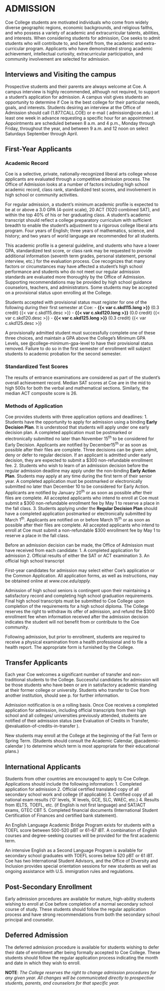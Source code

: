 # ADMISSION 

Coe College students are motivated individuals who come from widely diverse geographic regions, economic backgrounds, and religious faiths, and who possess a variety of academic and extracurricular talents, abilities, and interests. When considering students for admission, Coe seeks to admit students who will contribute to, and benefit from, the academic and extra-curricular program. Applicants who have demonstrated strong academic achievement, intellectual curiosity, extracurricular participation, and community involvement are selected for admission. 

## Interviews and Visiting the campus 

Prospective students and their parents are always welcome at Coe. A campus interview is highly recommended, although not required, to support a student’s application for admission. A campus visit gives students an opportunity to determine if Coe is the best college for their particular needs, goals, and interests. Students desiring an interview at the Office of Admission should call (1.877.CALL.COE) or e-mail ( [admission@coe.edu]{.underlined} ) at least one week in advance requesting a specific hour for an appointment. Appointments are scheduled between 8 a.m. and 4 p.m., Monday through Friday, throughout the year, and between 9 a.m. and 12 noon on select Saturdays September through April.

## First-Year Applicants
### Academic Record 

Coe is a selective, private, nationally-recognized liberal arts college whose applicants are evaluated through a competitive admission process. The Office of Admission looks at a number of factors including high school academic record, class rank, standardized test scores, and involvement in high school or community activities.
 
For regular admission, a student’s minimum academic profile is expected to be at or above a 3.0 GPA (4-point scale), 20 ACT (1020 combined SAT), and within the top 40% of his or her graduating class. A student’s academic transcript should reflect a college preparatory curriculum with sufficient breadth to enable the student’s adjustment to a rigorous college liberal arts program. Four years of English; three years of mathematics, science, and history; and two years of world language are recommended for all students.

This academic profile is a general guideline, and students who have a lower GPA, standardized test score, or class rank may be requested to provide additional information (seventh term grades, personal statement, personal interview, etc.) for the evaluation process. Coe recognizes that many factors or circumstances may have affected a student’s high school performance and students who do not meet our regular admission standards are evaluated more thoroughly by the Office of Admission. Supporting recommendations may be provided by high school guidance counselors, teachers, and administrators. Some students may be accepted on a provisional status upon enrolling at the College. 

Students accepted with provisional status must register for one of the following during their first semester at Coe: 
- **{{< var c.skd115.long >}}** (0.3 credit) 
  {{< var c.skd115.desc >}} 
- **{{< var c.skd120.long >}}** (0.0 credit) 
  {{< var c.skd120.desc >}}
- **{{< var c.skd125.long >}}** (0.3 credit) 
  {{< var c.skd125.desc >}} 

A provisionally admitted student must successfully complete one of these three choices, and maintain a GPA above the College’s Minimum GPA Levels, see @{college-minimum-gpa-level} to have their provisional status removed. Failure to do so in the first semester of enrollment will subject students to academic probation for the second semester. 
 
### Standardized Test Scores 

The results of entrance examinations are considered as part of the student’s overall achievement record. Median SAT scores at Coe are in the mid to high 500s for both the verbal and mathematical sections. Similarly, the median ACT composite score is 26. 

### Methods of Application

Coe provides students with three application options and deadlines: 
	1. Students have the opportunity to apply for admission using a binding **Early Decision Plan**. It is understood that students will apply under one early decision plan. A completed application must be postmarked or electronically submitted no later than November 15^th^ to be considered for Early Decision. Applicants are notified by December15^th^ or as soon as possible after their files are complete. Three decisions can be given: admit, deny or defer to regular decision. If an applicant is admitted under early decision, they are expected to submit a $300 non-refundable enrollment fee.
	2. Students who wish to learn of an admission decision before the regular admission deadline may apply under the non-binding **Early Action Plan**. Students may apply at any time during the first term of their senior year. A completed application must be postmarked or electronically submitted no later than December 10 to be considered for Early Action. Applicants are notified by January 20^th^ or as soon as possible after their files are complete. All accepted applicants who intend to enroll at Coe must submit a $300 non-refundable enrollment fee by May 1 to reserve a place in the fall class. 
	3. Students applying under the **Regular Decision Plan** should have a completed application postmarked or electronically submitted by March 1^th^. Applicants are notified on or before March 15^th^ or as soon as possible after their files are complete. All accepted applicants who intend to enroll at Coe must submit a non-refundable $300 enrollment fee by May 1 to reserve a place in the fall class. 

Before an admission decision can be made, the Office of Admission must have received from each candidate:
	1. A completed application for admission
	2. Official results of either the SAT or ACT examination
	3. An official high school transcript

First-year candidates for admission may select either Coe’s application or the Common Application. All application forms, as well as instructions, may be obtained online at *www.coe.edu/apply.* 

Admission of high school seniors is contingent upon their maintaining a satisfactory record and completing high school graduation requirements. Final high school transcripts must be submitted to Coe College upon completion of the requirements for a high school diploma. The College reserves the right to withdraw its offer of admission, and refund the $300 enrollment fee when information received after the admission decision indicates the student will not benefit from or contribute to the Coe community. 

Following admission, but prior to enrollment, students are required to receive a physical examination from a health professional and to file a health report. The appropriate form is furnished by the College. 

## Transfer Applicants

Each year Coe welcomes a significant number of transfer and non-traditional students to the College. Successful candidates for admission will be those students who have been or are in satisfactory academic standing at their former college or university. Students who transfer to Coe from another institution, should see p.  for further information.

Admission notification is on a rolling basis. Once Coe receives a completed application for admission, including official transcripts from their high school and all colleges/ universities previously attended, students are notified of their admission status (see Evaluation of Credits in Transfer, @evaluation-of-credits-in-transfer ).
 
New students may enroll at the College at the beginning of the Fall Term or Spring Term. (Students should consult the Academic Calendar, @academic-calendar ) to determine which term is most appropriate for their educational plans.) 

## International Applicants

Students from other countries are encouraged to apply to Coe College. Applications should include the following information:
	1. Completed application for admission
	2. Official certified translated copy of all secondary school work and college (if applicable)
	3. Certified copy of all national exam results (‘O’ levels, ‘A’ levels, GCE, SLC, WAEC, etc.)
	4. Results from IELTS, TOEFL, etc. (if English is not first language) and SAT/ACT exams, GTEC CBT
	5. Completed financial documents (International Student Certification of Finances and certified bank statement). 

An English Language Academic Bridge Program exists for students with a TOEFL score between 500-520 pBT or 61-67 iBT.  A combination of English courses and degree-seeking courses will be provided for the first academic term.  

An intensive English as a Second Language Program is available for secondary school graduates with TOEFL scores below 520 pBT or 61 iBT. Coe has two International Student Advisors, and the Office of Diversity and Inclusion provides special orientation sessions for new students as well as ongoing assistance with U.S. immigration rules and regulations. 

## Post-Secondary Enrollment

Early admission procedures are available for mature, high-ability students wishing to enroll at Coe before completion of a normal secondary school course of study. These students should follow the regular application process and have strong recommendations from both the secondary school principal and counselor. 

## Deferred Admission

The deferred admission procedure is available for students wishing to defer their date of enrollment after being formally accepted to Coe College. These students should follow the regular application process indicating the month and date in which they wish to enroll. 

**NOTE**: *The College reserves the right to change admission procedures for any given year. All changes will be communicated directly to prospective students, parents, and counselors for that specific year.*
